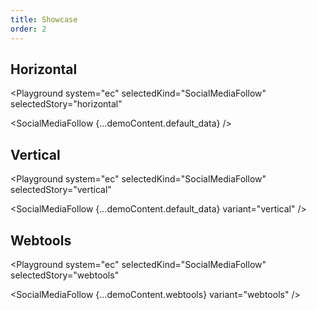 ```yaml
---
title: Showcase
order: 2
---
```




## Horizontal

<Playground
  system="ec"
  selectedKind="SocialMediaFollow"
  selectedStory="horizontal"
>
  <SocialMediaFollow {...demoContent.default_data} />
</Playground>

## Vertical

<Playground
  system="ec"
  selectedKind="SocialMediaFollow"
  selectedStory="vertical"
>
  <SocialMediaFollow {...demoContent.default_data} variant="vertical" />
</Playground>

## Webtools

<Playground
  system="ec"
  selectedKind="SocialMediaFollow"
  selectedStory="webtools"
>
  <SocialMediaFollow {...demoContent.webtools} variant="webtools" />
</Playground>

